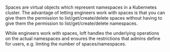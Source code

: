 Spaces are virtual objects which represent namespaces in a Kubernetes cluster. The advantage of letting engineers work with spaces is that you can give them the permission to list/get/create/delete spaces without having to give them the permission to list/get/create/delete namespaces. 

While engineers work with spaces, loft handles the underlying operations on the actual namespaces and ensures the restrictions that admins define for users, e.g. limting the number of spaces/namespaces.
